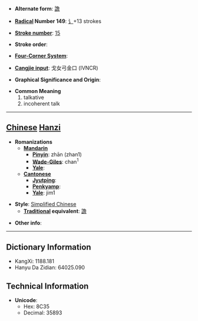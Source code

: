 * '''Alternate form''': [[譫]]

* '''[[Wiktionary:Chinese radical index| Radical]] Number 149''': [[Wiktionary:Chinese radical index 讠|讠]]+13 strokes

* '''[[Wiktionary:Chinese total strokes index|Stroke number]]''': [[Wiktionary:Chinese total strokes index 15|15]]

* '''Stroke order''': 

* '''[[Wiktionary:Chinese four corner index|Four-Corner System]]''': 

* '''[[Wiktionary:Chinese Cangjie index|Cangjie input]]''': 戈女弓金口 (IVNCR)

* '''Graphical Significance and Origin''': 

* '''Common Meaning'''
*#talkative
*# incoherent talk


----

== [[Chinese]] [[Hanzi]] ==

* '''Romanizations'''
** '''[[Mandarin]]'''
*** '''[[Pinyin]]''': zhān (zhan1)
*** '''[[Wade-Giles]]''': chan<sup>1</sup>
*** '''[[Yale]]''': 
** '''[[Cantonese]]'''
*** '''[[Jyutping]]''':
*** '''[[Penkyamp]]''': 
*** '''[[Yale]]''': jim1

* '''Style''': [[Simplified Chinese]] 
** '''[[Traditional Chinese|Traditional]] equivalent''': [[譫]]

* '''Other info''': 

----

== Dictionary Information ==

* KangXi: 1188.181
* Hanyu Da Zidian: 64025.090

== Technical Information ==

* '''Unicode''':
** Hex: 8C35
** Decimal: 35893